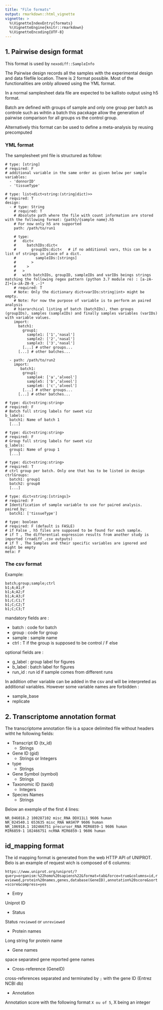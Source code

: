 ```yaml
---
title: "File formats"
output: rmarkdown::html_vignette
vignette: >
  %\VignetteIndexEntry{formats}
  %\VignetteEngine{knitr::rmarkdown}
  %\VignetteEncoding{UTF-8}
---
```


## 1. Pairwise design format

This format is used by `nexodiff::SampleInfo`

The Pairwise design records all the samples with the experimental design and data filefile location. There is 2 format possible. Most of the functionalities are onbly allowed using the YML format.

In a normal samplesheet data file are expected to be kallisto output using h5 format. 

Batch are defined with groups of sample and only one group per batch as controle such as wihtin a batch this pacxkage allow the generation of pairwise comparison for all groups vs the control group.

Alternatively this format can be used to define a meta-analysis by reusing precomputed

### YML format

The samplesheet yml file is structured as follow: 

```example
# type: [string]
# required: F
# additional variable in the same order as given below per sample
variables:
  - 'donnorID'
  - 'tissueType'

# type: list<dict<string:(string|dict)>>
# required: T 
design:
  - # type: String
    # required: T
    # Absolute path where the file with count information are stored with the following format: {path}/{sample name}.h5
    # For now only h5 are supported
    path: /path/to/run1

    # type: 
    #   dict<
    #     batchIDs:dict<
    #       groupIDs:dict<   # if no additional vars, this can be a list of strings in place of a dict.
    #         sampleIDs:[strings]
    #       >
    #     >
    #   >
    #   with batchIDs, groupID, sampleIDs and varIDs beings strings matching the following regex pattern (python 3.7 module re) : [a-zA-Z]+[a-zA-Z0-9_.-]*
    # required: T 
    # Note: Only the dictionary dict<varIDs:string|int> might be empty.
    # Note: For now the purpose of variable is to perform an paired analysis
    # hierarchical listing of batch (batchIDs), then groups (groupIDs), samples (sampleIDs) and finally samples variables (varIDs) with variable values.
    import:
      batch1:
        group1:
          sample1: ['1','nasal']
          sample2: ['2','nasal']
          sample3: ['3','nasal']
        [...] # other groups...
      [...] # other batches...

  - path: /path/to/run2
    import:
       batch1:
        group1:
          sample4: ['a','alveol']
          sample5: ['b','alveol']
          sample6: ['c','alveol']
        [...] # other groups...
      [...] # other batches...

# type: dict<string:string>
# required: F
# Batch full string labels for sweet viz
b_labels:
  batch1: Name of batch 1
  [...]

# type: dict<string:string>
# required: F
# Group full string labels for sweet viz
g_labels: 
  group1: Name of group 1
  [...]

# type: dict<string:string>
# required: T
# ctrl group per batch. Only one that has to be listed in design
ctrlGroups:
  batch1: group1
  batch2: group8
  [...]

# type: dict<string:[strings]>
# required: F
# Identification of sample variable to use for paired analysis.
paired_by:
  batch1: ['tissueType']

# type: boolean
# required: F (default is FASLE)
# if False , h5 files are supposed to be found for each sample.
# if T , The differential expression results from another study is imported (rnadiff .csv outputs)
# if T , The Samples and their specific variables are ignored and might be empty
meta: F
```

### The csv format


Example: 

```
batch;group;sample;ctrl
b1;A;A1;F
b1;A;A2;F
b1;A;A3;F
b1;C;C1;T
b1;C;C2;T
b1;C;C3;T
```
mandatory fields are :

- batch : code for batch
- group : code for group
- sample : sample name
- ctrl : T if the group is supposed to be control / F else

optional fields are :

- g_label : group label for figures
- b_label : batch label for figures
- run_id : run id if sample comes from different runs

In addition other variable can be added in the csv and will be interpreted as
additional variables. However some variable names are forbidden :

- sample_base
- replicate




## 2. Transcriptome annotation format

The transcriptome annotation file is a space delimited file without headers witht he following fields:

- Transcript ID (tx_id) 
  - Strings
- Gene ID (gid)
  - Strings or Integers
- type
  - Strings
- Gene Symbol (symbol)
  - Strings
- Taxonomic ID (taxid)
  - Integers
- Species Names
  - Strings

Below an exemple of the first 4 lines: 

```text
NR_046018.2 100287102 misc_RNA DDX11L1 9606 human
NR_024540.1 653635 misc_RNA WASH7P 9606 human
NR_106918.1 102466751 precursor_RNA MIR6859-1 9606 human
MIR6859-1 102466751 ncRNA MIR6859-1 9606 human
```

## id_mapping format

The id mapping format is generated from the web HTTP API of UNIPROT. Belo is an example of request wich is composed of 6 columns:

`https://www.uniprot.org/uniprot/?query=organism:%22homo%20sapiens%22&format=tab&force=true&columns=id,reviewed,protein%20names,genes,database(GeneID),annotation%20score&sort=score&compress=yes`

- Entry

Uniprot ID

- Status

Status `reviewed` or `unreviewed`

- Protein names

Long string for protein name

- Gene names

space separated gene reported gene names

- Cross-reference (GeneID)

cross-references separated and terminated by `;` with the gene ID (Entrez NCBI db)

- Annotation

Annotation score with the following format `X ou of 5`, X being an integer
